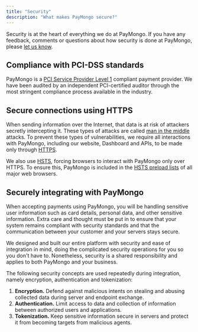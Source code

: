 ```yaml
---
title: "Security"
description: "What makes PayMongo secure?"
---
```


Security is at the heart of everything we do at PayMongo. If you have any feedback, comments or questions about how security is done at PayMongo, please [let us know](/cdn-cgi/l/email-protection#77131201121b18071205043707160e1a181910185914181a).

## Compliance with PCI-DSS standards

PayMongo is a [PCI Service Provider Level 1](https://www.visa.com/splisting/searchGrsp.do?companyNameCriteria=paymongo) compliant payment provider. We have been audited by an independent PCI-certified auditor through the most stringent compliance process available in the industry.

## Secure connections using HTTPS

When sending information over the Internet, that data is at risk of attackers secretly intercepting it. These types of attacks are called [man in the middle](https://en.wikipedia.org/wiki/Man-in-the-middle%5Fattack) attacks. To prevent these types of vulnerabilities, we require all interactions with PayMongo, including our website, Dashboard and APIs, to be made only through [HTTPS](http://en.wikipedia.org/wiki/HTTP%5FSecure).

We also use [HSTS](https://en.wikipedia.org/wiki/HTTP%5FStrict%5FTransport%5FSecurity), forcing browsers to interact with PayMongo only over HTTPS. To ensure this, PayMongo is included in the [HSTS preload lists](https://hstspreload.org/?domain=paymongo.com) of all major web browsers.

## Securely integrating with PayMongo

When accepting payments using PayMongo, you will be handling sensitive user information such as card details, personal data, and other sensitive information. Extra care and thought must be put in to ensure that your system remains compliant with security standards and that the communication between your customer and your servers stays secure.

We designed and built our entire platform with security and ease of integration in mind, doing the complicated security operations for you so you don't have to. Nonetheless, security is a shared responsibility and applies to both PayMongo and your business.

The following security concepts are used repeatedly during integration, namely encryption, authentication and tokenization:

1. **Encryption.** Defend against malicious intents on stealing and abusing collected data during server and endpoint exchange.
2. **Authentication.** Limit access to data and collection of information between authorized users and applications.
3. **Tokenization.** Keep sensitive information secure in servers and protect it from becoming targets from malicious agents.